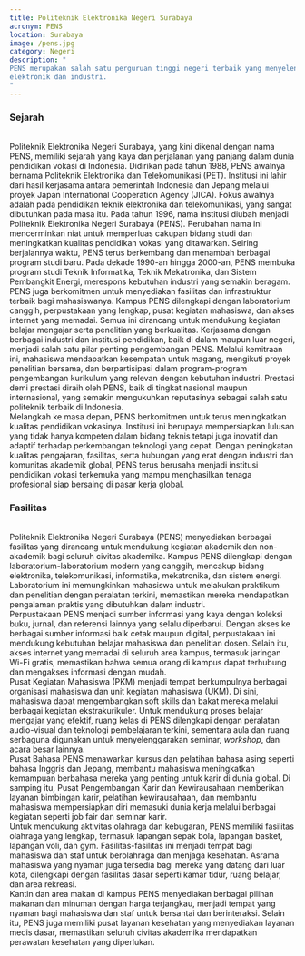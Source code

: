 ```yaml
---
title: Politeknik Elektronika Negeri Surabaya
acronym: PENS
location: Surabaya
image: /pens.jpg
category: Negeri
description: "
PENS merupakan salah satu perguruan tinggi negeri terbaik yang menyelenggarakan pendidikan vokasi pada bidang
elektronik dan industri.
"
---
```


<h3 class="text-center text-3xl font-bold">Sejarah</h3>
<br />
Politeknik Elektronika Negeri Surabaya, yang kini dikenal dengan nama PENS, memiliki sejarah yang kaya dan perjalanan
yang panjang dalam dunia pendidikan vokasi di Indonesia. Didirikan pada tahun 1988, PENS awalnya bernama Politeknik
Elektronika dan Telekomunikasi (PET). Institusi ini lahir dari hasil kerjasama antara pemerintah Indonesia dan Jepang
melalui proyek Japan International Cooperation Agency (JICA). Fokus awalnya adalah pada pendidikan teknik elektronika
dan telekomunikasi, yang sangat dibutuhkan pada masa itu. Pada tahun 1996, nama institusi diubah menjadi Politeknik
Elektronika Negeri Surabaya (PENS). Perubahan nama ini mencerminkan niat untuk memperluas cakupan bidang studi dan
meningkatkan kualitas pendidikan vokasi yang ditawarkan. Seiring berjalannya waktu, PENS terus berkembang dan
menambah berbagai program studi baru. Pada dekade 1990-an hingga 2000-an, PENS membuka program studi Teknik
Informatika, Teknik Mekatronika, dan Sistem Pembangkit Energi, merespons kebutuhan industri yang semakin beragam.
<br />
PENS juga berkomitmen untuk menyediakan fasilitas dan infrastruktur terbaik bagi mahasiswanya. Kampus PENS
dilengkapi dengan laboratorium canggih, perpustakaan yang lengkap, pusat kegiatan mahasiswa, dan akses internet yang
memadai. Semua ini dirancang untuk mendukung kegiatan belajar mengajar serta penelitian yang berkualitas. Kerjasama
dengan berbagai industri dan institusi pendidikan, baik di dalam maupun luar negeri, menjadi salah satu pilar penting
pengembangan PENS. Melalui kemitraan ini, mahasiswa mendapatkan kesempatan untuk magang, mengikuti proyek penelitian
bersama, dan berpartisipasi dalam program-program pengembangan kurikulum yang relevan dengan kebutuhan industri.
Prestasi demi prestasi diraih oleh PENS, baik di tingkat nasional maupun internasional, yang semakin mengukuhkan
reputasinya sebagai salah satu politeknik terbaik di Indonesia.
<br />
Melangkah ke masa depan, PENS berkomitmen untuk terus meningkatkan kualitas pendidikan vokasinya. Institusi ini
berupaya mempersiapkan lulusan yang tidak hanya kompeten dalam bidang teknis tetapi juga inovatif dan adaptif
terhadap perkembangan teknologi yang cepat. Dengan peningkatan kualitas pengajaran, fasilitas, serta hubungan
yang erat dengan industri dan komunitas akademik global, PENS terus berusaha menjadi institusi pendidikan vokasi
terkemuka yang mampu menghasilkan tenaga profesional siap bersaing di pasar kerja global.

<br />
<h3 class="text-center text-3xl font-bold">Fasilitas</h3>
<br />
Politeknik Elektronika Negeri Surabaya (PENS) menyediakan berbagai fasilitas yang dirancang untuk mendukung kegiatan
akademik dan non-akademik bagi seluruh civitas akademika. Kampus PENS dilengkapi dengan laboratorium-laboratorium
modern yang canggih, mencakup bidang elektronika, telekomunikasi, informatika, mekatronika, dan sistem energi.
Laboratorium ini memungkinkan mahasiswa untuk melakukan praktikum dan penelitian dengan peralatan terkini, memastikan
mereka mendapatkan pengalaman praktis yang dibutuhkan dalam industri.
<br />
Perpustakaan PENS menjadi sumber informasi yang kaya dengan koleksi buku, jurnal, dan referensi lainnya yang selalu
diperbarui. Dengan akses ke berbagai sumber informasi baik cetak maupun digital, perpustakaan ini mendukung kebutuhan
belajar mahasiswa dan penelitian dosen. Selain itu, akses internet yang memadai di seluruh area kampus, termasuk
jaringan Wi-Fi gratis, memastikan bahwa semua orang di kampus dapat terhubung dan mengakses informasi dengan mudah.
<br />
Pusat Kegiatan Mahasiswa (PKM) menjadi tempat berkumpulnya berbagai organisasi mahasiswa dan unit kegiatan mahasiswa
(UKM). Di sini, mahasiswa dapat mengembangkan soft skills dan bakat mereka melalui berbagai kegiatan ekstrakurikuler.
Untuk mendukung proses belajar mengajar yang efektif, ruang kelas di PENS dilengkapi dengan peralatan audio-visual
dan teknologi pembelajaran terkini, sementara aula dan ruang serbaguna digunakan untuk menyelenggarakan seminar,
<i>workshop</i>, dan acara besar lainnya.
<br />
Pusat Bahasa PENS menawarkan kursus dan pelatihan bahasa asing seperti bahasa Inggris dan Jepang, membantu mahasiswa
meningkatkan kemampuan berbahasa mereka yang penting untuk karir di dunia global. Di samping itu, Pusat Pengembangan
Karir dan Kewirausahaan memberikan layanan bimbingan karir, pelatihan kewirausahaan, dan membantu mahasiswa
mempersiapkan diri memasuki dunia kerja melalui berbagai kegiatan seperti job fair dan seminar karir.
<br />
Untuk mendukung aktivitas olahraga dan kebugaran, PENS memiliki fasilitas olahraga yang lengkap, termasuk lapangan
sepak bola, lapangan basket, lapangan voli, dan gym. Fasilitas-fasilitas ini menjadi tempat bagi mahasiswa dan staf
untuk berolahraga dan menjaga kesehatan. Asrama mahasiswa yang nyaman juga tersedia bagi mereka yang datang dari luar
kota, dilengkapi dengan fasilitas dasar seperti kamar tidur, ruang belajar, dan area rekreasi.
<br />
Kantin dan area makan di kampus PENS menyediakan berbagai pilihan makanan dan minuman dengan harga terjangkau,
menjadi tempat yang nyaman bagi mahasiswa dan staf untuk bersantai dan berinteraksi. Selain itu, PENS juga memiliki
pusat layanan kesehatan yang menyediakan layanan medis dasar, memastikan seluruh civitas akademika mendapatkan
perawatan kesehatan yang diperlukan.
